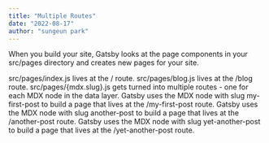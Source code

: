 ```yaml
---
title: "Multiple Routes"
date: "2022-08-17"
author: "sungeun park"
---
```


When you build your site, Gatsby looks at the page components in your src/pages directory and creates new pages for your site.

src/pages/index.js lives at the / route.
src/pages/blog.js lives at the /blog route.
src/pages/{mdx.slug}.js gets turned into multiple routes - one for each MDX node in the data layer.
Gatsby uses the MDX node with slug my-first-post to build a page that lives at the /my-first-post route.
Gatsby uses the MDX node with slug another-post to build a page that lives at the /another-post route.
Gatsby uses the MDX node with slug yet-another-post to build a page that lives at the /yet-another-post route.
